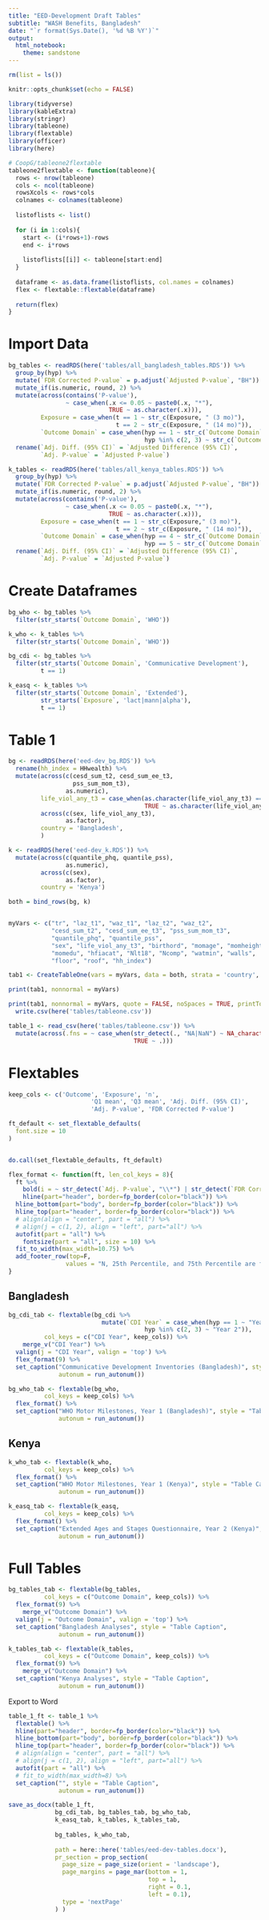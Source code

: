 ```yaml
---
title: "EED-Development Draft Tables"
subtitle: "WASH Benefits, Bangladesh" 
date: "`r format(Sys.Date(), '%d %B %Y')`"
output: 
  html_notebook:
    theme: sandstone
---
```


```r
rm(list = ls())

knitr::opts_chunk$set(echo = FALSE)

library(tidyverse)
library(kableExtra)
library(stringr)
library(tableone)
library(flextable)
library(officer)
library(here)

# CoopG/tableone2flextable
tableone2flextable <- function(tableone){
  rows <- nrow(tableone)
  cols <- ncol(tableone)
  rowsXcols <- rows*cols
  colnames <- colnames(tableone)
  
  listoflists <- list()
  
  for (i in 1:cols){
    start <- (i*rows+1)-rows
    end <- i*rows
    
    listoflists[[i]] <- tableone[start:end]
  }
  
  dataframe <- as.data.frame(listoflists, col.names = colnames)
  flex <- flextable::flextable(dataframe)
  
  return(flex)
}
```

# Import Data

```r
bg_tables <- readRDS(here('tables/all_bangladesh_tables.RDS')) %>% 
  group_by(hyp) %>% 
  mutate(`FDR Corrected P-value` = p.adjust(`Adjusted P-value`, "BH")) %>% 
  mutate_if(is.numeric, round, 2) %>% 
  mutate(across(contains('P-value'), 
                ~ case_when(.x <= 0.05 ~ paste0(.x, "*"), 
                            TRUE ~ as.character(.x))), 
         Exposure = case_when(t == 1 ~ str_c(Exposure, " (3 mo)"), 
                              t == 2 ~ str_c(Exposure, " (14 mo)")), 
         `Outcome Domain` = case_when(hyp == 1 ~ str_c(`Outcome Domain`, " (Year 1)"), 
                                      hyp %in% c(2, 3) ~ str_c(`Outcome Domain`, " (Year 2)"))) %>% 
  rename(`Adj. Diff. (95% CI)` = `Adjusted Difference (95% CI)`, 
         `Adj. P-value` = `Adjusted P-value`)

k_tables <- readRDS(here('tables/all_kenya_tables.RDS')) %>% 
  group_by(hyp) %>% 
  mutate(`FDR Corrected P-value` = p.adjust(`Adjusted P-value`, "BH")) %>% 
  mutate_if(is.numeric, round, 2) %>% 
  mutate(across(contains('P-value'), 
                ~ case_when(.x <= 0.05 ~ paste0(.x, "*"), 
                            TRUE ~ as.character(.x))), 
         Exposure = case_when(t == 1 ~ str_c(Exposure," (3 mo)"), 
                              t == 2 ~ str_c(Exposure, " (14 mo)")),  
         `Outcome Domain` = case_when(hyp == 4 ~ str_c(`Outcome Domain`, " (Year 1)"), 
                                      hyp == 5 ~ str_c(`Outcome Domain`, " (Year 2)"))) %>% 
  rename(`Adj. Diff. (95% CI)` = `Adjusted Difference (95% CI)`, 
         `Adj. P-value` = `Adjusted P-value`)
```

# Create Dataframes

```r
bg_who <- bg_tables %>% 
  filter(str_starts(`Outcome Domain`, 'WHO'))

k_who <- k_tables %>% 
  filter(str_starts(`Outcome Domain`, 'WHO'))
```

```r
bg_cdi <- bg_tables %>% 
  filter(str_starts(`Outcome Domain`, 'Communicative Development'), 
         t == 1)
```

```r
k_easq <- k_tables %>% 
  filter(str_starts(`Outcome Domain`, 'Extended'), 
         str_starts(`Exposure`, 'lact|mann|alpha'), 
         t == 1)
```

# Table 1

```r
bg <- readRDS(here('eed-dev_bg.RDS')) %>% 
  rename(hh_index = HHwealth) %>% 
  mutate(across(c(cesd_sum_t2, cesd_sum_ee_t3,
                  pss_sum_mom_t3), 
                as.numeric), 
         life_viol_any_t3 = case_when(as.character(life_viol_any_t3) == "missing" ~ NA_character_, 
                                      TRUE ~ as.character(life_viol_any_t3)),
         across(c(sex, life_viol_any_t3), 
                as.factor), 
         country = 'Bangladesh', 
         )

k <- readRDS(here('eed-dev_k.RDS')) %>% 
  mutate(across(c(quantile_phq, quantile_pss), 
                as.numeric), 
         across(c(sex), 
                as.factor), 
         country = 'Kenya')

both = bind_rows(bg, k)


myVars <- c("tr", "laz_t1", "waz_t1", "laz_t2", "waz_t2", 
            "cesd_sum_t2", "cesd_sum_ee_t3", "pss_sum_mom_t3",
            "quantile_phq", "quantile_pss", 
            "sex", "life_viol_any_t3", "birthord", "momage", "momheight", 
            "momedu", "hfiacat", "Nlt18", "Ncomp", "watmin", "walls", 
            "floor", "roof", "hh_index")

tab1 <- CreateTableOne(vars = myVars, data = both, strata = 'country', test = FALSE)

print(tab1, nonnormal = myVars)
```

```r
print(tab1, nonnormal = myVars, quote = FALSE, noSpaces = TRUE, printToggle = FALSE) %>% 
  write.csv(here('tables/tableone.csv'))

table_1 <- read_csv(here('tables/tableone.csv')) %>% 
  mutate(across(.fns = ~ case_when(str_detect(., "NA|NaN") ~ NA_character_, 
                                   TRUE ~ .)))
```


# Flextables

```r
keep_cols <- c('Outcome', 'Exposure', 'n', 
                       'Q1 mean', 'Q3 mean', 'Adj. Diff. (95% CI)', 
                       'Adj. P-value', 'FDR Corrected P-value')

ft_default <- set_flextable_defaults(
  font.size = 10
)


do.call(set_flextable_defaults, ft_default)

flex_format <- function(ft, len_col_keys = 8){
  ft %>% 
    bold(i = ~ str_detect(`Adj. P-value`, "\\*") | str_detect(`FDR Corrected P-value`, "\\*")) %>% 
    hline(part="header", border=fp_border(color="black")) %>% 
  hline_bottom(part="body", border=fp_border(color="black")) %>% 
  hline_top(part="header", border=fp_border(color="black")) %>% 
  # align(align = "center", part = "all") %>% 
  # align(j = c(1, 2), align = "left", part="all") %>% 
  autofit(part = "all") %>% 
    fontsize(part = "all", size = 10) %>% 
  fit_to_width(max_width=10.75) %>% 
  add_footer_row(top=F, 
                values = "N, 25th Percentile, and 75th Percentile are from the adjusted analyses", len_col_keys)
}
```


## Bangladesh

```r
bg_cdi_tab <- flextable(bg_cdi %>% 
                          mutate(`CDI Year` = case_when(hyp == 1 ~ "Year 1", 
                                      hyp %in% c(2, 3) ~ "Year 2")), 
          col_keys = c("CDI Year", keep_cols)) %>% 
    merge_v("CDI Year") %>% 
  valign(j = "CDI Year", valign = 'top') %>% 
  flex_format(9) %>% 
  set_caption("Communicative Development Inventories (Bangladesh)", style = "Table Caption",
              autonum = run_autonum())
```

```r
bg_who_tab <- flextable(bg_who, 
          col_keys = keep_cols) %>% 
  flex_format() %>% 
  set_caption("WHO Motor Milestones, Year 1 (Bangladesh)", style = "Table Caption",
              autonum = run_autonum())
```

## Kenya

```r
k_who_tab <- flextable(k_who, 
          col_keys = keep_cols) %>% 
  flex_format() %>% 
  set_caption("WHO Motor Milestones, Year 1 (Kenya)", style = "Table Caption",
              autonum = run_autonum())
```


```r
k_easq_tab <- flextable(k_easq, 
          col_keys = keep_cols) %>% 
  flex_format() %>% 
  set_caption("Extended Ages and Stages Questionnaire, Year 2 (Kenya)", style = "Table Caption",
              autonum = run_autonum())
```

# Full Tables
```r
bg_tables_tab <- flextable(bg_tables, 
          col_keys = c("Outcome Domain", keep_cols)) %>% 
  flex_format(9) %>% 
    merge_v("Outcome Domain") %>% 
  valign(j = "Outcome Domain", valign = 'top') %>% 
  set_caption("Bangladesh Analyses", style = "Table Caption",
              autonum = run_autonum())
```

```r
k_tables_tab <- flextable(k_tables, 
          col_keys = c("Outcome Domain", keep_cols)) %>% 
  flex_format(9) %>% 
    merge_v("Outcome Domain") %>% 
  set_caption("Kenya Analyses", style = "Table Caption",
              autonum = run_autonum())
```

Export to Word

```r
table_1_ft <- table_1 %>% 
  flextable() %>% 
  hline(part="header", border=fp_border(color="black")) %>% 
  hline_bottom(part="body", border=fp_border(color="black")) %>% 
  hline_top(part="header", border=fp_border(color="black")) %>% 
  # align(align = "center", part = "all") %>% 
  # align(j = c(1, 2), align = "left", part="all") %>% 
  autofit(part = "all") %>% 
  # fit_to_width(max_width=8) %>% 
  set_caption("", style = "Table Caption",
              autonum = run_autonum())

```


```r
save_as_docx(table_1_ft, 
             bg_cdi_tab, bg_tables_tab, bg_who_tab,
             k_easq_tab, k_tables, k_tables_tab, 
             
             bg_tables, k_who_tab, 
             
             path = here::here('tables/eed-dev-tables.docx'), 
             pr_section = prop_section(
               page_size = page_size(orient = 'landscape'), 
               page_margins = page_mar(bottom = 1, 
                                       top = 1, 
                                       right = 0.1, 
                                       left = 0.1), 
               type = 'nextPage'
             ) )
```

